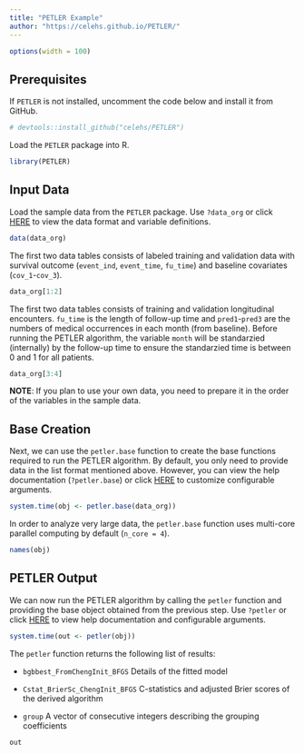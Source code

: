 ```yaml
---
title: "PETLER Example"
author: "https://celehs.github.io/PETLER/"
---
```


```r
options(width = 100)
```

## Prerequisites

If `PETLER` is not installed, uncomment the code below and install it from GitHub.

```r
# devtools::install_github("celehs/PETLER")
```

Load the `PETLER` package into R.

```r
library(PETLER)
```

## Input Data

Load the sample data from the `PETLER` package. Use `?data_org` or click [HERE](https://celehs.github.io/PETLER/reference/data_org.html) to view the data format and variable definitions.

```r
data(data_org)
```

The first two data tables consists of labeled training and validation data with survival outcome (`event_ind`, `event_time`, `fu_time`) and baseline covariates (`cov_1`-`cov_3`).

```r
data_org[1:2]
```

The first two data tables consists of training and validation longitudinal encounters. `fu_time` is the length of follow-up time and `pred1`-`pred3` are the numbers of medical occurrences in each month (from baseline). Before running the PETLER algorithm, the variable `month` will be standarzied (internally) by the follow-up time to ensure the standarzied time is between 0 and 1 for all patients. 

```r
data_org[3:4]
```

__NOTE__: If you plan to use your own data, you need to prepare it in the order of the variables in the sample data.

## Base Creation

Next, we can use the `petler.base` function to create the base functions required to run the PETLER algorithm. By default, you only need to provide data in the list format mentioned above. However, you can view the help documentation (`?petler.base`) or click [HERE](https://celehs.github.io/PETLER/reference/petler.base.html) to customize configurable arguments.

```r
system.time(obj <- petler.base(data_org))
```

In order to analyze very large data, the `petler.base` function uses multi-core parallel computing by default (`n_core = 4`).

```r
names(obj)
```

## PETLER Output

We can now run the PETLER algorithm by calling the `petler` function and providing the base object obtained from the previous step. Use `?petler` or click [HERE](https://celehs.github.io/PETLER/reference/petler.html) to view help documentation and configurable arguments.

```r
system.time(out <- petler(obj))
```

The `petler` function returns the following list of results:

- `bgbbest_FromChengInit_BFGS` Details of the fitted model

- `Cstat_BrierSc_ChengInit_BFGS` C-statistics and adjusted Brier scores of the derived algorithm

- `group` A vector of consecutive integers describing the grouping coefficients

```r
out
```

